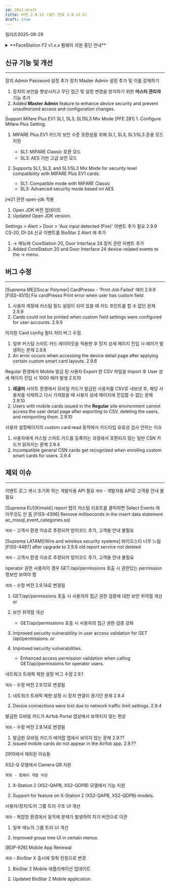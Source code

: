 ```yaml
---
id: 2911-draft
title: 버전 2.9.11 (빌드 번호 2.9.11.X)
draft: true
---
```


릴리즈<Separator/>2025-08-29

<details>
<summary>**FaceStation F2 v1.x.x 펌웨어 지원 중단 안내**</summary>

BioStar 2 v2.9.7부터 사용자의 비주얼 페이스를 장치에 동기화할 때 템플릿만 전송하도록 변경하여 동기화 성능을 최적화했습니다.

따라서 BioStar 2 v2.9.7부터는 장치에서만 템플릿을 추출할 수 있는 FaceStation F2 v1.x.x 펌웨어의 지원이 중단됩니다.

현재 FaceStation F2의 1.x.x 버전 펌웨어를 사용 중인 경우 BioStar 2 v2.9.7을 사용하기 위해서는 FaceStation F2를 최신 펌웨어로 업그레이드하여 사용하세요.

최신 펌웨어는 [슈프리마 다운로드 센터](https://download.supremainc.com)에서 다운로드할 수 있습니다.

</details>

## 신규 기능 및 개선

---

<Jira num='BE-3770' /> 장치 Admin Password 설정 추가
<Jira num='BDP-1281' /> 장치 Master Admin 설정 추가 및 이를 강제하기

1. 장치의 보안을 향상시키고 무단 접근 및 설정 변경을 방지하기 위한 **마스터 관리자** 기능 추가
1. Added **Master Admin** feature to enhance device security and prevent unauthorized access and configuration changes.

<Jira num='BDP-1193' /> Support Mifare Plus EV1 SL1, SL3, SL1SL3 Mix Mode [PFE 281]
<Jira num='SW5-480' /> 1. Configure Mifare Plus Setting.

1. MIFARE Plus EV1 카드의 보안 수준 호환성을 위해 SL1, SL3, SL1/SL3 혼용 모드 지원
    * SL1: MIFARE Classic 호환 모드
    * SL3: AES 기반 고급 보안 모드

1. Supports SL1, SL3, and SL1/SL3 Mix Mode for security level compatibility with MIFARE Plus EV1 cards.
    * SL1: Compatible mode with MIFARE Classic
    * SL3: Advanced security mode based on AES

<Jira num='BVE-3597' /> jre21 관련 open-jdk 적용

1. Open JDK 버전 업데이트
1. Updated Open JDK version.

<Jira num='BE-3840' /> Settings > Alert > Door > 'Aux input detected (Fire)' 이벤트 추가 필요 2.9.9
<Jira num='BDP-1291' /> CS-20, DI-24 신규 이벤트를 BioStar 2 Alert 에 추가

1. <Cmd sid="common.setting" /> → <Cmd sid="common.alert" /> 메뉴에 CoreStation 20, Door Interface 24 장치 관련 이벤트 추가
1. Added CoreStation 20 and Door Interface 24 device-related events to the <Cmd sid="common.setting" /> → <Cmd sid="common.alert" /> menu.


## 버그 수정

---

<BugLists>

<Jira num='FISS-4515' /> [Suprema ME][Socar Polymer] CardPresso - 'Print Job Failed' 에러 2.9.9
<Jira num='SW5-1029' /> [FISS-4515] Fix cardPresso Print error when user has custom field

1. 사용자 계정에 커스텀 필드 설정이 되어 있을 때 카드 프린트를 할 수 없던 문제 <Badge>2.9.9</Badge>
1. Cards could not be printed when custom field settings were configured for user accounts. <Badge>2.9.9</Badge>

<Jira num='SW5-1038' /> 미지원 Card config 필터 처리 버그 수정.

1. 일부 커스텀 스마트 카드 레이아웃을 적용한 후 장치 상세 페이지 진입 시 에러가 발생하는 문제 <Badge>2.9.6</Badge>
1. An error occurs when accessing the device detail page after applying certain custom smart card layouts. <Badge>2.9.6</Badge>

<Jira num='BVE-3591' /> Regular 환경에서 Mobile 발급 된 사용자 Export 한 CSV 파일을 Import 후 User 상세 페이지 진입 시 1000 에러 발생 2.9.10 

1. **레귤러** 사이트 환경에서 모바일 카드가 발급된 사용자를 CSV로 내보낸 후, 해당 사용자를 삭제하고 다시 가져왔을 때 사용자 상세 페이지에 진입할 수 없는 문제 <Badge>2.9.10</Badge>
1. Users with mobile cards issued in the **Regular** site environment cannot access the user detail page after exporting to CSV, deleting the users, and reimporting them. <Badge>2.9.10</Badge>

<Jira num='BF-1528' /> 사용자 설정페이지의 custom card read 동작에서 카드타입 유효성 검사 안하는 이슈

1. 사용자에게 커스텀 스마트 카드를 등록하는 과정에서 호환되지 않는 일반 CSN 카드가 읽혀지는 문제 <Badge>2.9.4</Badge>
1. Incompatible general CSN cards get recognized when enrolling custom smart cards for users. <Badge>2.9.4</Badge>

</BugLists>


## 제외 이슈

---

<Jira num='BF-1492' /> 이벤트 로그 캐시 초기화 하는 개발자용 API 필요
`제외` - 개발자용 API로 고객용 안내 불필요

<Jira num='FISS-4396' /> [Suprema EU][Kimaldi] report 탭의 커스텀 리포트를 클릭하면 Select Events 에 아무것도 안 뜸
<Jira num='SW5-919' /> [FISS-4396] Remove milliseconds in the insert data statement ac_mssql_event_categories.sql

`제외` - 고객사 환경 이슈로 추정되어 방어코드 추가, 고객용 안내 불필요

<Jira num='FISS-4487' /> [Suprema LATAM][Wire and wireless security systems] 바이오스타 너무 느림
<Jira num='SW5-935' /> [FISS-4487] after upgrade to 2.9.8 old report service not deleted

`제외` - 고객사 환경 이슈로 추정되어 방어코드 추가, 고객용 안내 불필요

<Jira num='BJ-1987' /> operator 권한 사용자의 경우 GET:/api/permissions 호출 시 권한있는 permission 정보만 보여야 함  

`제외` - 수정 버전 2.9.14로 변경됨

1. GET/api/permissions 호출 시 사용자의 접근 권한 검증에 대한 보안 취약점 개선
    or
1. 보안 취약점 개선
    * GET/api/permissions 호출 시 사용자의 접근 권한 검증 강화

1. Improved security vulnerability in user access validation for GET /api/permissions.
    or
1. Improved security vulnerabilities.
    * Enhanced access permission validation when calling GET/api/permissions for operator users.

<Jira num='BF-1876' /> 네트워크 트래픽 제한 설정 버그 수정 2.9.1

`제외` - 수정 버전 2.9.12로 변경됨

1. 네트워크 트래픽 제한 설정 시 장치 연결이 끊기던 문제 <Badge>2.9.4</Badge>

1. Device connections were lost due to network traffic limit settings. <Badge>2.9.4</Badge>

<Jira num='BJ-1943' /> 발급한 모바일 카드가 Airfob Portal 앱상에서 보여지지 않는 현상

`제외` - 수정 버전 2.9.14로 변경됨

1. 발급한 모바일 카드가 에어팝 앱에서 보이지 않는 문제 <Badge>2.9.??</Badge>
1. Issued mobile cards do not appear in the Airfob app. <Badge>2.9.??</Badge>


2910에서 제외된 이슈들

<Jira num='BE-3744' /> XS2-Q 모델에서 Camera QR 지원

`제외 - 펌웨어 개발 미완`

1. X-Station 2 (XS2-QAPB, XS2-QDPB) 모델에서 <Cmd sid="device.info.useVisualBarcode" /> 기능 지원

1. Support for <Cmd sid="device.info.useVisualBarcode" /> feature on X-Station 2 (XS2-QAPB, XS2-QDPB) models.

<Jira num='BVE-3199' /> 사용자/장치/도어 그룹 트리 구조 UI 개선

`제외` - 복잡한 환경에서 동작에 문제가 발생하여 차기 버전으로 이관

1. 일부 메뉴의 그룹 트리 UI 개선

1. Improved group tree UI in certain menus.

<Jira num='SW5-162' /> [BDP-926] Mobile App Renewal

`제외` - BioStar X 출시에 맞춰 런칭으로 변경

1. BioStar 2 Mobile 애플리케이션 업데이트

1. Updated BioStar 2 Mobile application.